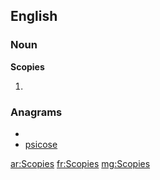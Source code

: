 ==English==

===Noun===
'''Scopies'''

#{{plural of|[[Scopie]]}}

===Anagrams===
* {{alphagram|ceiopss}}
* [[psicose#English|psicose]]

[[ar:Scopies]]
[[fr:Scopies]]
[[mg:Scopies]]